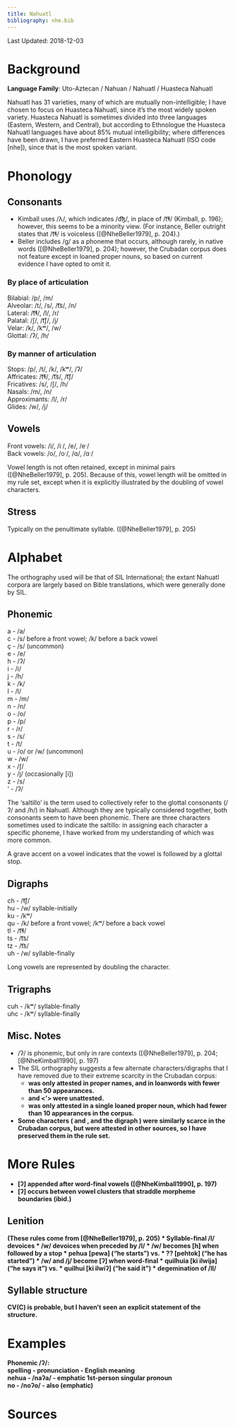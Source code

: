 ```yaml
---
title: Nahuatl
bibliography: nhe.bib
---
```


Last Updated: 2018-12-03

# Background

**Language Family**: Uto-Aztecan / Nahuan / Nahuatl / Huasteca Nahuatl

Nahuatl has 31 varieties, many of which are mutually non-intelligible; I have chosen to focus on Huasteca Nahuatl, since it's the most widely spoken variety. Huasteca Nahuatl is sometimes divided into three languages (Eastern, Western, and Central), but according to Ethnologue the Huasteca Nahuatl languages have about 85% mutual intelligibility; where differences have been drawn, I have preferred Eastern Huasteca Nahuatl (ISO code [nhe]), since that is the most spoken variant.

# Phonology

## Consonants

* Kimball uses /λ/, which indicates /d͡ɮ/, in place of /t͡ɬ/ (Kimball, p. 196); however, this seems to be a minority view. (For instance, Beller outright states that /t͡ɬ/ is voiceless ([@NheBeller1979], p. 204).)
* Beller includes /ɡ/ as a phoneme that occurs, although rarely, in native words ([@NheBeller1979], p. 204); however, the Crubadan corpus does not feature <g> except in loaned proper nouns, so based on current evidence I have opted to omit it.

### By place of articulation

Bilabial: /p/, /m/  
Alveolar: /t/, /s/, /t͡s/, /n/  
Lateral: /t͡ɬ/, /l/, /r/  
Palatal: /ʃ/, /t͡ʃ/, /j/  
Velar: /k/, /kʷ/, /w/  
Glottal: /ʔ/, /h/  

### By manner of articulation

Stops: /p/, /t/, /k/, /kʷ/, /ʔ/  
Affricates: /t͡ɬ/, /t͡s/, /t͡ʃ/  
Fricatives: /s/, /ʃ/, /h/  
Nasals: /m/, /n/  
Approximants: /l/, /r/  
Glides: /w/, /j/  

## Vowels

Front vowels: /i/, /iˑ/, /e/, /eˑ/  
Back vowels: /o/, /oˑ/, /ɑ/, /ɑˑ/

Vowel length is not often retained, except in minimal pairs ([@NheBeller1979], p. 205). Because of this, vowel length will be omitted in my rule set, except when it is explicitly illustrated by the doubling of vowel characters.

## Stress

Typically on the penultimate syllable. ([@NheBeller1979], p. 205)

# Alphabet

The orthography used will be that of SIL International; the extant Nahuatl corpora are largely based on Bible translations, which were generally done by SIL.

## Phonemic

a - /a/  
c - /s/ before a front vowel; /k/ before a back vowel  
ç - /s/ (uncommon)  
e - /e/  
h - /ʔ/  
i - /i/  
j - /h/  
k - /k/  
l - /l/  
m - /m/  
n - /n/  
o - /o/  
p - /p/  
r - /r/  
s - /s/  
t - /t/  
u - /o/ or /w/ (uncommon)  
w - /w/  
x - /ʃ/  
y - /j/ (occasionally [i])  
z - /s/  
' - /ʔ/  

The 'saltillo' is the term used to collectively refer to the glottal consonants (/ʔ/ and /h/) in Nahuatl. Although they are typically considered together, both consonants seem to have been phonemic. There are three characters sometimes used to indicate the saltillo: in assigning each character a specific phoneme, I have worked from my understanding of which was more common.

A grave accent on a vowel indicates that the vowel is followed by a glottal stop.

## Digraphs

ch - /t͡ʃ/  
hu - /w/ syllable-initially  
ku - /kʷ/  
qu - /k/ before a front vowel; /kʷ/ before a back vowel  
tl - /t͡ɬ/  
ts - /t͡s/  
tz - /t͡s/  
uh - /w/ syllable-finally  

Long vowels are represented by doubling the character.

## Trigraphs

cuh - /kʷ/ syllable-finally  
uhc - /kʷ/ syllable-finally

## Misc. Notes

* /ʔ/ is phonemic, but only in rare contexts ([@NheBeller1979], p. 204; [@NheKimball1990], p. 197)
* The SIL orthography suggests a few alternate characters/digraphs that I have removed due to their extreme scarcity in the Crubadan corpus:
   * <b> was only attested in proper names, and in loanwords with fewer than 50 appearances.
   * <v> and <'> were unattested.
   * <ts> was only attested in a single loaned proper noun, which had fewer than 10 appearances in the corpus.
* Some characters (<k> and <w>, and the digraph <uh>) were similarly scarce in the Crubadan corpus, but were attested in other sources, so I have preserved them in the rule set.

# More Rules

* [ʔ] appended after word-final vowels ([@NheKimball1990], p. 197)
* [ʔ] occurs between vowel clusters that straddle morpheme boundaries (ibid.)

## Lenition

(These rules come from [@NheBeller1979], p. 205)
* Syllable-final /l/ devoices
* /w/ devoices when preceded by /l/
* /w/ becomes [h] when followed by a stop
  * pehua [pewa] ("he starts") vs.
  * ?? [pehtok] ("he has started")
* /w/ and /j/ become [ʔ] when word-final
  * quilhuia [ki ilwija] ("he says it") vs.
  * quilhui [ki ilwiʔ] ("he said it")
* degemination of /ll/

## Syllable structure

CV(C) is probable, but I haven't seen an explicit statement of the structure.

# Examples

**Phonemic /ʔ/:**  
spelling - pronunciation - English meaning  
nehua - /naʔa/ - emphatic 1st-person singular pronoun  
no - /noʔo/ - also (emphatic)

# Sources

<!--@NheBeller1979
@NheKimball1990
@NheSILOrthography-->
